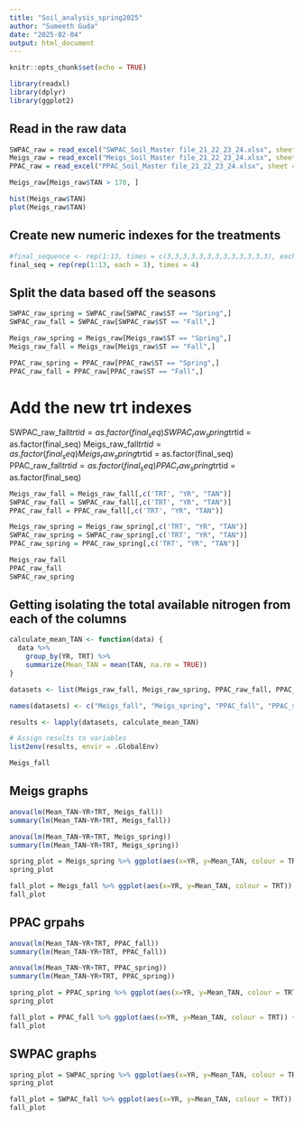 ---
title: "Soil_analysis_spring2025"
author: "Sumeeth Guda"
date: "2025-02-04"
output: html_document
---

```{r setup, include=FALSE}
knitr::opts_chunk$set(echo = TRUE)
```

```{r}
library(readxl)
library(dplyr)
library(ggplot2)
```

## Read in the raw data
```{r}
SWPAC_raw = read_excel("SWPAC_Soil_Master file_21_22_23_24.xlsx", sheet = "Sheet1")
Meigs_raw = read_excel("Meigs_Soil_Master file_21_22_23_24.xlsx", sheet = "Sheet1")
PPAC_raw = read_excel("PPAC_Soil_Master file_21_22_23_24.xlsx", sheet = "Sheet1")
```


```{r}
Meigs_raw[Meigs_raw$TAN > 170, ]

hist(Meigs_raw$TAN)
plot(Meigs_raw$TAN)
```




## Create new numeric indexes for the treatments
```{r}
#final_sequence <- rep(1:13, times = c(3,3,3,3,3,3,3,3,3,3,3,3,3), each = 4)
final_seq = rep(rep(1:13, each = 3), times = 4)

```


## Split the data based off the seasons
```{r}
SWPAC_raw_spring = SWPAC_raw[SWPAC_raw$ST == "Spring",]
SWPAC_raw_fall = SWPAC_raw[SWPAC_raw$ST == "Fall",]

Meigs_raw_spring = Meigs_raw[Meigs_raw$ST == "Spring",]
Meigs_raw_fall = Meigs_raw[Meigs_raw$ST == "Fall",]

PPAC_raw_spring = PPAC_raw[PPAC_raw$ST == "Spring",]
PPAC_raw_fall = PPAC_raw[PPAC_raw$ST == "Fall",]

```
# Add the new trt indexes
SWPAC_raw_fall$trtid = as.factor(final_seq)
SWPAC_raw_spring$trtid = as.factor(final_seq)
Meigs_raw_fall$trtid = as.factor(final_seq)
Meigs_raw_spring$trtid = as.factor(final_seq)
PPAC_raw_fall$trtid = as.factor(final_seq)
PPAC_raw_spring$trtid = as.factor(final_seq)


```{r}
Meigs_raw_fall = Meigs_raw_fall[,c('TRT', "YR", "TAN")]
SWPAC_raw_fall = SWPAC_raw_fall[,c('TRT', "YR", "TAN")]
PPAC_raw_fall = PPAC_raw_fall[,c('TRT', "YR", "TAN")]

Meigs_raw_spring = Meigs_raw_spring[,c('TRT', "YR", "TAN")]
SWPAC_raw_spring = SWPAC_raw_spring[,c('TRT', "YR", "TAN")]
PPAC_raw_spring = PPAC_raw_spring[,c('TRT', "YR", "TAN")]
```

```{r}
Meigs_raw_fall
PPAC_raw_fall
SWPAC_raw_spring
```




## Getting isolating the total available nitrogen from each of the columns

```{r}
calculate_mean_TAN <- function(data) {
  data %>%
    group_by(YR, TRT) %>%
    summarize(Mean_TAN = mean(TAN, na.rm = TRUE))
}

datasets <- list(Meigs_raw_fall, Meigs_raw_spring, PPAC_raw_fall, PPAC_raw_spring, SWPAC_raw_fall,SWPAC_raw_spring)

names(datasets) <- c("Meigs_fall", "Meigs_spring", "PPAC_fall", "PPAC_spring", "SWPAC_fall", "SWPAC_spring")

results <- lapply(datasets, calculate_mean_TAN)

# Assign results to variables
list2env(results, envir = .GlobalEnv)

```


```{r}
Meigs_fall
```

## Meigs graphs
```{r}
anova(lm(Mean_TAN~YR+TRT, Meigs_fall))
summary(lm(Mean_TAN~YR+TRT, Meigs_fall))
```


```{r}
anova(lm(Mean_TAN~YR+TRT, Meigs_spring))
summary(lm(Mean_TAN~YR+TRT, Meigs_spring))
```

```{r, meigs grpahs}


spring_plot = Meigs_spring %>% ggplot(aes(x=YR, y=Mean_TAN, colour = TRT)) + geom_point() + geom_line(aes(x = YR, group = TRT)) + ggtitle("Meigs Plot of Year against spring mean TAN")
spring_plot

fall_plot = Meigs_fall %>% ggplot(aes(x=YR, y=Mean_TAN, colour = TRT)) + geom_point() + geom_line(aes(x = YR, group = TRT)) + ggtitle("Meigs Plot of Year against fall mean TAN")
fall_plot
```
## PPAC grpahs

```{r}
anova(lm(Mean_TAN~YR+TRT, PPAC_fall))
summary(lm(Mean_TAN~YR+TRT, PPAC_fall))

anova(lm(Mean_TAN~YR+TRT, PPAC_spring))
summary(lm(Mean_TAN~YR+TRT, PPAC_spring))
```

```{r, PPAC graphs}
spring_plot = PPAC_spring %>% ggplot(aes(x=YR, y=Mean_TAN, colour = TRT)) + geom_point() + geom_line(aes(x = YR, group = TRT)) + ggtitle("PPAC Plot of Year against spring mean TAN")
spring_plot

fall_plot = PPAC_fall %>% ggplot(aes(x=YR, y=Mean_TAN, colour = TRT)) + geom_point() + geom_line(aes(x = YR, group = TRT)) + ggtitle("PPAC Plot of Year against fall mean TAN")
fall_plot
```

## SWPAC graphs

```{r}
spring_plot = SWPAC_spring %>% ggplot(aes(x=YR, y=Mean_TAN, colour = TRT)) + geom_point() + geom_line(aes(x = YR, group = TRT)) + ggtitle("SWPAC Plot of Year against spring mean TAN")
spring_plot

fall_plot = SWPAC_fall %>% ggplot(aes(x=YR, y=Mean_TAN, colour = TRT)) + geom_point() + geom_line(aes(x = YR, group = TRT)) + ggtitle("SWPAC Plot of Year against fall mean TAN")
fall_plot
```





















